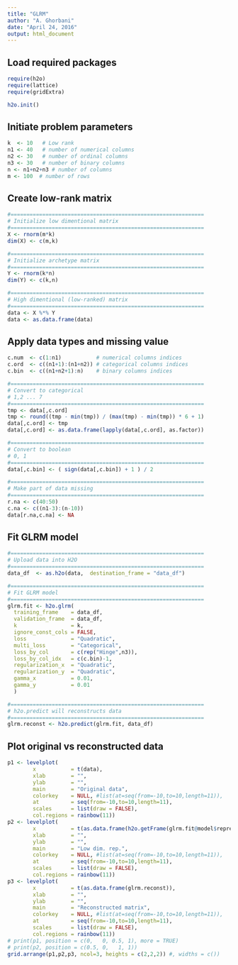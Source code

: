 ```yaml
---
title: "GLRM"
author: "A. Ghorbani"
date: "April 24, 2016"
output: html_document
---
```


## Load required packages
```r
require(h2o)
require(lattice)
require(gridExtra)

h2o.init()
```

## Initiate problem parameters
```r
k  <- 10   # Low rank
n1 <- 40   # number of numerical columns
n2 <- 30   # number of ordinal columns
n3 <- 30   # number of binary columns
n <- n1+n2+n3 # number of columns
m <- 100  # number of rows
```

## Create low-rank matrix
```r
#=============================================================
# Initialize low dimentional matrix
#=============================================================
X <- rnorm(m*k)
dim(X) <- c(m,k)

#=============================================================
# Initialize archetype matrix
#=============================================================
Y <- rnorm(k*n)
dim(Y) <- c(k,n)

#=============================================================
# High dimentional (low-ranked) matrix
#=============================================================
data <- X %*% Y
data <- as.data.frame(data)
```

## Apply data types and missing value
```r
c.num  <- c(1:n1)           # numerical columns indices
c.ord  <- c((n1+1):(n1+n2)) # categorical columns indices
c.bin  <- c((n1+n2+1):n)    # binary columns indices

#=============================================================
# Convert to categorical
# 1,2 ... 7
#=============================================================
tmp <- data[,c.ord]
tmp <- round((tmp - min(tmp)) / (max(tmp) - min(tmp)) * 6 + 1)
data[,c.ord] <- tmp
data[,c.ord] <- as.data.frame(lapply(data[,c.ord], as.factor))

#=============================================================
# Convert to boolean
# 0, 1
#=============================================================
data[,c.bin] <- ( sign(data[,c.bin]) + 1 ) / 2  

#=============================================================
# Make part of data missing 
#=============================================================
r.na <- c(40:50)
c.na <- c((n1-3):(n-10))
data[r.na,c.na] <- NA
```

## Fit GLRM model
```r
#=============================================================
# Upload data into H2O 
#=============================================================
data_df  <- as.h2o(data,  destination_frame = "data_df")

#=============================================================
# Fit GLRM model 
#=============================================================
glrm.fit <- h2o.glrm(
  training_frame    = data_df, 
  validation_frame  = data_df,
  k                 = k, 
  ignore_const_cols = FALSE,
  loss              = "Quadratic",
  multi_loss        = "Categorical", 
  loss_by_col       = c(rep("Hinge",n3)),
  loss_by_col_idx   = c(c.bin)-1,
  regularization_x  = "Quadratic",
  regularization_y  = "Quadratic",
  gamma_x           = 0.01,
  gamma_y           = 0.01
  )

#=============================================================
# h2o.predict will reconstructs data 
#=============================================================
glrm.reconst <- h2o.predict(glrm.fit, data_df)
```

## Plot original vs reconstructed data
```r

p1 <- levelplot(
        x           = t(data), 
        xlab        = "", 
        ylab        = "", 
        main        = "Original data", 
        colorkey    = NULL, #list(at=seq(from=-10,to=10,length=11)),
        at          = seq(from=-10,to=10,length=11), 
        scales      = list(draw = FALSE),
        col.regions = rainbow(11))
p2 <- levelplot(
        x           = t(as.data.frame(h2o.getFrame(glrm.fit@model$representation_name))), 
        xlab        = "", 
        ylab        = "", 
        main        = "Low dim. rep.", 
        colorkey    = NULL, #list(at=seq(from=-10,to=10,length=11)),
        at          = seq(from=-10,to=10,length=11), 
        scales      = list(draw = FALSE),
        col.regions = rainbow(11))
p3 <- levelplot(
        x           = t(as.data.frame(glrm.reconst)), 
        xlab        = "", 
        ylab        = "", 
        main        = "Reconstructed matrix", 
        colorkey    = NULL, #list(at=seq(from=-10,to=10,length=11)),
        at          = seq(from=-10,to=10,length=11), 
        scales      = list(draw = FALSE),
        col.regions = rainbow(11))
# print(p1, position = c(0,   0, 0.5, 1), more = TRUE)
# print(p2, position = c(0.5, 0,   1, 1))
grid.arrange(p1,p2,p3, ncol=3, heights = c(2,2,2)) #, widths = c())
```

